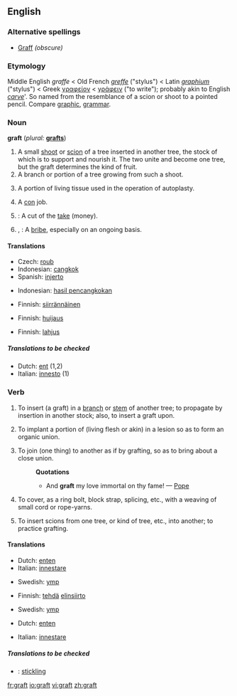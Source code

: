 ==English==
{{wikipedia}}

===Alternative spellings===
*[[Graff]] ''(obscure)''

===Etymology===
Middle English ''graffe'' < Old French ''[[greffe]]'' ("stylus") < Latin ''[[graphium]]'' ("stylus") < Greek [[γραφείον]] < [[γράφειν]] ("to write"); probably akin to English ''[[carve]]'''. So named from the resemblance of a scion or shoot to a pointed pencil. Compare [[graphic]], [[grammar]].

===Noun===
'''graft'''  (''plural:'' '''[[grafts]]''')

# A small [[shoot]] or [[scion]] of a tree inserted in another tree, the stock of which is to support and nourish it. The two unite and become one tree, but the graft determines the kind of fruit.
# A branch or portion of a tree growing from such a shoot.
# {{surgery}} A portion of living tissue used in the operation of autoplasty.
# A [[con]] job.
# {{slang}}: A cut of the [[take]] (money).
# {{US}}, {{context|Politics}}: A [[bribe]], especially on an ongoing basis. {{uncountable}}

====Translations====
{{trans-top|small shoot or scion}}
*Czech: [[roub]] {{m}}
*Indonesian: [[cangkok]]
*Spanish:  [[injerto]] {{m}}
{{trans-mid}}
{{trans-bottom}}

{{trans-top|A branch or portion of a tree growing from such a shoot}}
*Indonesian: [[hasil pencangkokan]]
{{trans-mid}}
{{trans-bottom}}

{{trans-top|A portion of living tissue used in the operation of autoplasty}}
*Finnish: [[siirrännäinen]]
{{trans-mid}}
{{trans-bottom}}

{{trans-top|A con job}}
*Finnish: [[huijaus]]
{{trans-mid}}
{{trans-bottom}}

{{trans-top|A cut of the take}}
{{trans-mid}}
{{trans-bottom}}

{{trans-top|A bribe}}
*Finnish: [[lahjus]]
{{trans-mid}}
{{trans-bottom}}

=====Translations to be checked=====
{{checktrans}}
*Dutch: [[ent]] {{m}} (1,2)
*Italian: [[innesto]] {{m}} (1)

===Verb===
{{en-verb}}

# To insert (a graft) in a [[branch]] or [[stem]] of another tree; to propagate by insertion in another stock; also, to insert a graft upon.
# {{surgery}} To implant a portion of (living flesh or akin) in a lesion so as to form an organic union.
# To join (one thing) to another as if by grafting, so as to bring about a close union.
#:'''Quotations'''
#:*And '''graft''' my love immortal on thy fame! — [[Pope]]
# {{nautical}} To cover, as a ring bolt, block strap, splicing, etc., with a weaving of small cord or rope-yarns.
# {{intransitive}} To insert scions from one tree, or kind of tree, etc., into another; to practice grafting.

====Translations====
{{trans-top|To insert (a graft) in a branch or stem of another tree}}
*Dutch: [[enten]] {{m}}
*Italian: [[innestare]]
{{trans-mid}}
*Swedish: [[ymp]]
{{trans-bottom}}

{{trans-top|To implant a portion of (living flesh or akin) in a lesion so as to form an organic union}}
*Finnish: [[tehdä]] [[elinsiirto]]
{{trans-mid}}
*Swedish: [[ymp]]
{{trans-bottom}}

{{trans-top|To join (one thing) to another as if by grafting}}
*Dutch: [[enten]] {{m}}
{{trans-mid}}
{{trans-bottom}}

{{trans-top|To cover, as a ring bolt, block strap, splicing, etc.}}
{{trans-mid}}
{{trans-bottom}}

{{trans-top|To insert scions from one tree, or kind of tree, etc.}}
{{trans-mid}}
*Italian: [[innestare]]
{{trans-bottom}}

=====Translations to be checked=====
{{checktrans}}
{{top}}
*{{ttbc|Swedish}}: [[stickling]]
{{mid}}
{{bottom}}

[[fr:graft]]
[[io:graft]]
[[vi:graft]]
[[zh:graft]]